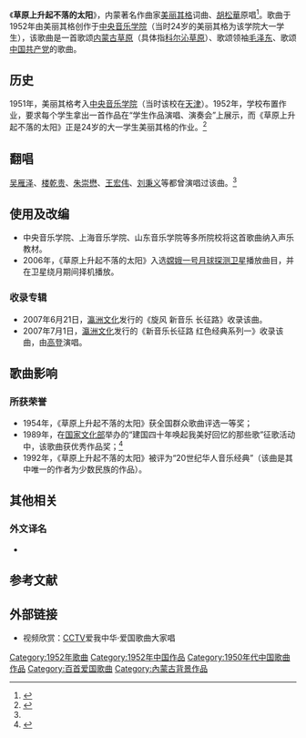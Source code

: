 《'''草原上升起不落的太阳'''》，内蒙著名作曲家[[美丽其格|美丽其格]]词曲、[[胡松華|胡松華]]原唱<ref>{{cite web |title=胡松華簡介 |url=http://big5.china.com.cn/news/60years/2009-07/20/content_18165095.htm |website=中國網 |publisher=中國網際網路新聞中心 |accessdate=2020-12-27 |archive-date=2021-01-04 |archive-url=https://web.archive.org/web/20210104111035/http://big5.china.com.cn/news/60years/2009-07/20/content_18165095.htm |dead-url=no }}</ref>。歌曲于1952年由美丽其格创作于[[中央音乐学院|中央音乐学院]]（当时24岁的美丽其格为该学院大一学生），该歌曲是一首歌颂[[内蒙古草原|内蒙古草原]]（具体指[[科尔沁草原|科尔沁草原]]）、歌颂领袖[[毛泽东|毛泽东]]、歌颂[[中国共产党|中国共产党]]的歌曲。

== 历史 ==
1951年，美丽其格考入[[中央音乐学院|中央音乐学院]]（当时该校在[[天津|天津]]）。1952年，学校布置作业，要求每个学生拿出一首作品在“学生作品演唱、演奏会”上展示，而《草原上升起不落的太阳》正是24岁的大一学生美丽其格的作业。<ref name="Bunny_1stbm">{{Cite web |url= http://www.1stbm.com/Html/infor/20094/200941018258765.shtml |title= 1952草原上升起不落的太阳 |author= 李尧整理 |date= 2009-04-10 |publisher= 第一品牌网 |language= zh-hans |accessdate= 2011-06-19 |quote=  |deadurl= yes |archiveurl= https://web.archive.org/web/20120317215344/http://www.1stbm.com/Html/infor/20094/200941018258765.shtml |archivedate= 2012-03-17 }}</ref>

== 翻唱 ==
[[吴雁泽|吴雁泽]]、[[楼乾贵|楼乾贵]]、[[朱崇懋|朱崇懋]]、[[王宏伟|王宏伟]]、[[刘秉义|刘秉义]]等都曾演唱过该曲。<ref name="Bunny_1stbm"/>

== 使用及改编 ==
*中央音乐学院、上海音乐学院、山东音乐学院等多所院校将这首歌曲纳入声乐教材。
*2006年，《草原上升起不落的太阳》入选[[嫦娥一号|嫦娥一号月球探测卫星]]播放曲目，并在卫星绕月期间择机播放。
=== 收录专辑 ===
*2007年6月21日，[[瀛洲文化|瀛洲文化]]发行的《旋风 新音乐 长征路》收录该曲。
*2007年7月1日，[[瀛洲文化|瀛洲文化]]发行的《新音乐长征路 红色经典系列一》收录该曲，由[[高登|高登]]演唱。
== 歌曲影响 ==
=== 所获荣誉 ===
*1954年，《草原上升起不落的太阳》获全国群众歌曲评选一等奖；
*1989年，在[[国家文化部|国家文化部]]举办的“建国四十年唤起我美好回忆的那些歌”征歌活动中，该歌曲获优秀作品奖；<ref name="Bunny_Min">{{cite journal| quotes =  | author = 巴义尔 | coauthors= |date = 1997年 | title = 经典的魅力──美丽其格和他创作的《草愿上升起不落的太阳》| journal = 民族团结 |volume= |issue= 7 |pages= 32-33 | issn = | url =  | language = zh-hans | format =  |accessdate = |quote =  }}</ref>
*1992年，《草原上升起不落的太阳》被评为“20世纪华人音乐经典”（该曲是其中唯一的作者为少数民族的作品）。

== 其他相关 ==
=== 外文译名 ===
*{{lang-fr|Le soleil levant au-dessus de la steppe}}

== 参考文献 ==
<references />
== 外部链接 ==
*视频欣赏：[https://web.archive.org/web/20110625031837/http://space.tv.cctv.com/video/VIDE1244183109385772 CCTV]爱我中华·爱国歌曲大家唱

{{中宣部推荐100首爱国歌曲}}
{{放歌九十年|cat|C}}
[[Category:1952年歌曲|Category:1952年歌曲]]
[[Category:1952年中国作品|Category:1952年中国作品]]
[[Category:1950年代中国歌曲作品|Category:1950年代中国歌曲作品]]
[[Category:百首爱国歌曲|Category:百首爱国歌曲]]
[[Category:內蒙古背景作品|Category:內蒙古背景作品]]